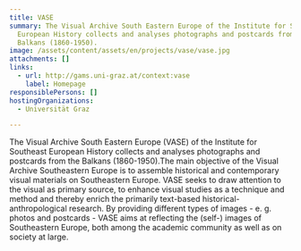 ```yaml
---
title: VASE
summary: The Visual Archive South Eastern Europe of the Institute for Southeast
  European History collects and analyses photographs and postcards from the
  Balkans (1860-1950).
image: /assets/content/assets/en/projects/vase/vase.jpg
attachments: []
links:
  - url: http://gams.uni-graz.at/context:vase
    label: Homepage
responsiblePersons: []
hostingOrganizations:
  - Universität Graz

---
```

The Visual Archive South Eastern Europe (VASE) of the Institute for Southeast European History collects and analyses photographs and postcards from the Balkans (1860-1950).The main objective of the Visual Archive Southeastern Europe is to assemble historical and contemporary visual materials on Southeastern Europe. VASE seeks to draw attention to the visual as primary source, to enhance visual studies as a technique and method and thereby enrich the primarily text-based historical-anthropological research. By providing different types of images - e. g. photos and postcards - VASE aims at reflecting the (self-) images of Southeastern Europe, both among the academic community as well as on society at large.

